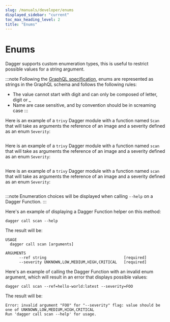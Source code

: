 ```yaml
---
slug: /manuals/developer/enums
displayed_sidebar: "current"
toc_max_heading_level: 2
title: "Enums"
---
```


# Enums


Dagger supports custom enumeration types, this is useful to restrict possible values for a string argument.

:::note
Following the [GraphQL specification](https://spec.graphql.org/October2021/#Name), enums are represented as strings in the GraphQL schema and follows the following rules:
- The value cannot start with digit and can only be composed of letter, digit or _
- Name are case sensitive, and by convention should be in screaming case
:::

<Tabs groupId="language">
<TabItem value="Go">

Here is an example of a `trivy` Dagger module with a function named `Scan` that will take as arguments the reference of an image and a severity
defined as an enum `Severity`:

```go file=./snippets/enums/go/main.go
```

</TabItem>
<TabItem value="Python">

Here is an example of a `trivy` Dagger module with a function named `scan` that will take as arguments the reference of an image and a severity
defined as an enum `Severity`:

```python file=./snippets/enums/python/main.py
```

</TabItem>
<TabItem value="TypeScript">

Here is an example of a `trivy` Dagger module with a function named `scan` that will take as arguments the reference of an image and a severity
defined as an enum `Severity`:

```typescript file=./snippets/enums/typescript/index.ts
```

</TabItem>
</Tabs>


:::note
Enumeration choices will be displayed when calling `--help` on a Dagger Function.
:::

Here's an example of displaying a Dagger Function helper on this method:

```
dagger call scan --help
```

The result will be:

```
USAGE
  dagger call scan [arguments]

ARGUMENTS
      --ref string                                  [required]
      --severity UNKNOWN,LOW,MEDIUM,HIGH,CRITICAL   [required]
```

Here's an example of calling the Dagger Function with an invalid enum argument, which will result in an error that displays
possible values:

```
dagger call scan --ref=hello-world:latest --severity=FOO
```

The result will be:

```
Error: invalid argument "FOO" for "--severity" flag: value should be one of UNKNOWN,LOW,MEDIUM,HIGH,CRITICAL
Run 'dagger call scan --help' for usage.
```

